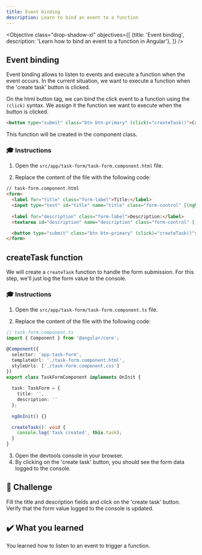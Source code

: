 ```yaml
---
title: Event binding
description: Learn to bind an event to a function
---
```



<Objective class="drop-shadow-xl" objectives={[
{title: 'Event binding', description: 'Learn how to bind an event to a function in Angular'},
]} />


## Event binding

Event binding allows to listen to events and execute a function when the event occurs.
In the current situation, we want to execute a function when the 'create task' button is clicked.

On the html button tag, we can bind the click event to a function using the `(click)` syntax.
We assign it the function we want to execute when the button is clicked.

```html ins="(click)="createTask()""
<button type="submit" class="btn btn-primary" (click)="createTask()">Create task</button>
```

This function will be created in the component class.

### 🎓 Instructions

1. Open the `src/app/task-form/task-form.component.html` file.

2. Replace the content of the file with the following code:

```html ins={"Add the submit event binding": 8-9} ins="(click)="createTask()""
// task-form.component.html
<form>
  <label for="title" class="form-label">Title:</label>
  <input type="text" id="title" name="title" class="form-control" [(ngModel)]="task.title">
  
  <label for="description" class="form-label">Description:</label>
  <textarea id="description" name="description" class="form-control" [(ngModel)]="task.description"></textarea>

  <button type="submit" class="btn btn-primary" (click)="createTask()">Create task</button>
</form>
```

## createTask function

We will create a `createTask` function to handle the form submission.
For this step, we'll just log the form value to the console.

### 🎓 Instructions

1. Open the `src/app/task-form/task-form.component.ts` file.

2. Replace the content of the file with the following code:

```typescript ins={"Add the createTask method": 17-20}
// task-form.component.ts
import { Component } from '@angular/core';

@Component({
  selector: 'app-task-form',
  templateUrl: './task-form.component.html',
  styleUrls: ['./task-form.component.css']
})
export class TaskFormComponent implements OnInit {
    
  task: TaskForm = {
    title: '',
    description: ''
  };
    
  ngOnInit() {}  

  createTask(): void {
    console.log('Task created', this.task);
  }
}
```

3. Open the devtools console in your browser.
4. By clicking on the 'create task' button, you should see the form data logged to the console.

## 🌱 Challenge

Fill the title and description fields and click on the 'create task' button. Verify that the form value logged to the console is updated.

## ✔️ What you learned

You learned how to listen to an event to trigger a function.
